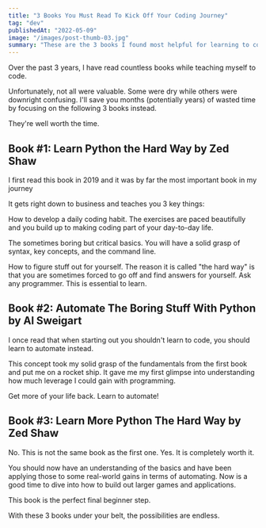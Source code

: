 ```yaml
---
title: "3 Books You Must Read To Kick Off Your Coding Journey"
tag: "dev"
publishedAt: "2022-05-09"
image: "/images/post-thumb-03.jpg"
summary: "These are the 3 books I found most helpful for learning to code. They cover the basics, real-life automation, and larger projects."
---
```


Over the past 3 years, I have read countless books while teaching myself to code.

Unfortunately, not all were valuable. Some were dry while others were downright confusing. I'll save you months (potentially years) of wasted time by focusing on the following 3 books instead.

They're well worth the time.

## Book #1: Learn Python the Hard Way by Zed Shaw

I first read this book in 2019 and it was by far the most important book in my journey

It gets right down to business and teaches you 3 key things:

How to develop a daily coding habit. The exercises are paced beautifully and you build up to making coding part of your day-to-day life.

The sometimes boring but critical basics. You will have a solid grasp of syntax, key concepts, and the command line.

How to figure stuff out for yourself. The reason it is called "the hard way" is that you are sometimes forced to go off and find answers for yourself. Ask any programmer. This is essential to learn.

## Book #2: Automate The Boring Stuff With Python by Al Sweigart

I once read that when starting out you shouldn't learn to code, you should learn to automate instead.

This concept took my solid grasp of the fundamentals from the first book and put me on a rocket ship. It gave me my first glimpse into understanding how much leverage I could gain with programming.

Get more of your life back. Learn to automate!

## Book #3: Learn More Python The Hard Way by Zed Shaw

No. This is not the same book as the first one. Yes. It is completely worth it.

You should now have an understanding of the basics and have been applying those to some real-world gains in terms of automating. Now is a good time to dive into how to build out larger games and applications.

This book is the perfect final beginner step.

With these 3 books under your belt, the possibilities are endless.
